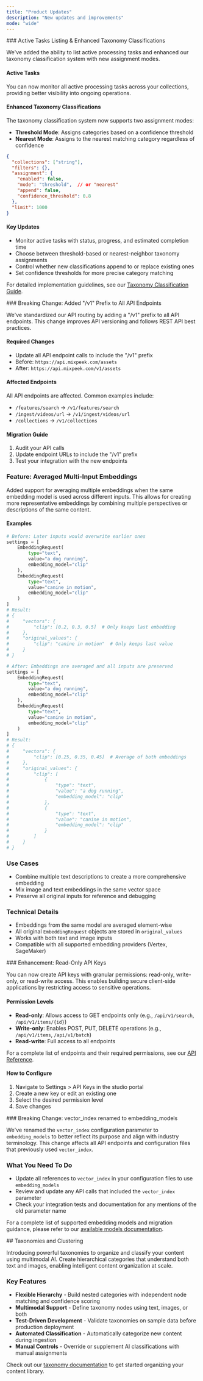 ```yaml
---
title: "Product Updates"
description: "New updates and improvements"
mode: "wide"
---
```


<Update label="1-15-2025">
### Active Tasks Listing & Enhanced Taxonomy Classifications

We've added the ability to list active processing tasks and enhanced our taxonomy classification system with new assignment modes.

#### Active Tasks
You can now monitor all active processing tasks across your collections, providing better visibility into ongoing operations.

#### Enhanced Taxonomy Classifications
The taxonomy classification system now supports two assignment modes:
- **Threshold Mode**: Assigns categories based on a confidence threshold
- **Nearest Mode**: Assigns to the nearest matching category regardless of confidence

```json
{
  "collections": ["string"],
  "filters": {},
  "assignment": {
    "enabled": false,
    "mode": "threshold",  // or "nearest"
    "append": false,
    "confidence_threshold": 0.8
  },
  "limit": 1000
}
```

#### Key Updates
- Monitor active tasks with status, progress, and estimated completion time
- Choose between threshold-based or nearest-neighbor taxonomy assignments
- Control whether new classifications append to or replace existing ones
- Set confidence thresholds for more precise category matching

For detailed implementation guidelines, see our [Taxonomy Classification Guide](/ingestion/entities/taxonomies).
</Update>

<Update label="1-08-2025">
### Breaking Change: Added "/v1" Prefix to All API Endpoints

We've standardized our API routing by adding a "/v1" prefix to all API endpoints. This change improves API versioning and follows REST API best practices.

#### Required Changes
- Update all API endpoint calls to include the "/v1" prefix
- Before: `https://api.mixpeek.com/assets`
- After: `https://api.mixpeek.com/v1/assets`

#### Affected Endpoints
All API endpoints are affected. Common examples include:
- `/features/search` → `/v1/features/search`
- `/ingest/videos/url` → `/v1/ingest/videos/url`
- `/collections` → `/v1/collections`

#### Migration Guide
1. Audit your API calls
2. Update endpoint URLs to include the "/v1" prefix
3. Test your integration with the new endpoints

</Update>


<Update label="1-1-2025">

### Feature: Averaged Multi-Input Embeddings

Added support for averaging multiple embeddings when the same embedding model is used across different inputs. This allows for creating more representative embeddings by combining multiple perspectives or descriptions of the same content.

#### Examples

```python
# Before: Later inputs would overwrite earlier ones
settings = [
    EmbeddingRequest(
        type="text",
        value="a dog running",
        embedding_model="clip"
    ),
    EmbeddingRequest(
        type="text",
        value="canine in motion",
        embedding_model="clip"
    )
]
# Result:
# {
#     "vectors": {
#         "clip": [0.2, 0.3, 0.5]  # Only keeps last embedding
#     },
#     "original_values": {
#         "clip": "canine in motion"  # Only keeps last value
#     }
# }

# After: Embeddings are averaged and all inputs are preserved
settings = [
    EmbeddingRequest(
        type="text",
        value="a dog running",
        embedding_model="clip"
    ),
    EmbeddingRequest(
        type="text",
        value="canine in motion",
        embedding_model="clip"
    )
]
# Result:
# {
#     "vectors": {
#         "clip": [0.25, 0.35, 0.45]  # Average of both embeddings
#     },
#     "original_values": {
#         "clip": [
#             {
#                 "type": "text",
#                 "value": "a dog running",
#                 "embedding_model": "clip"
#             },
#             {
#                 "type": "text",
#                 "value": "canine in motion",
#                 "embedding_model": "clip"
#             }
#         ]
#     }
# }
```

### Use Cases
- Combine multiple text descriptions to create a more comprehensive embedding
- Mix image and text embeddings in the same vector space
- Preserve all original inputs for reference and debugging

### Technical Details
- Embeddings from the same model are averaged element-wise
- All original `EmbeddingRequest` objects are stored in `original_values`
- Works with both text and image inputs
- Compatible with all supported embedding providers (Vertex, SageMaker)

</Update>

<Update label="12-29-2024">
### Enhancement: Read-Only API Keys

You can now create API keys with granular permissions: read-only, write-only, or read-write access. This enables building secure client-side applications by restricting access to sensitive operations.

#### Permission Levels
- **Read-only**: Allows access to GET endpoints only (e.g., `/api/v1/search`, `/api/v1/items/{id}`)
- **Write-only**: Enables POST, PUT, DELETE operations (e.g., `/api/v1/items`, `/api/v1/batch`)
- **Read-write**: Full access to all endpoints

For a complete list of endpoints and their required permissions, see our [API Reference](/api-reference).

#### How to Configure
1. Navigate to Settings > API Keys in the studio portal
2. Create a new key or edit an existing one
3. Select the desired permission level
4. Save changes
</Update>


<Update label="12-28-2024" description="0.15.2">
  ### Breaking Change: vector_index renamed to embedding_models

  We've renamed the `vector_index` configuration parameter to `embedding_models` to better reflect its purpose and align with industry terminology. This change affects all API endpoints and configuration files that previously used `vector_index`.

  ### What You Need To Do
  * Update all references to `vector_index` in your configuration files to use `embedding_models`
  * Review and update any API calls that included the `vector_index` parameter
  * Check your integration tests and documentation for any mentions of the old parameter name

  For a complete list of supported embedding models and migration guidance, please refer to our [available models documentation](/overview/models/available-models).
</Update>

<Update label="12-12-2024" description="0.15.0">
  ## Taxonomies and Clustering

  Introducing powerful taxonomies to organize and classify your content using multimodal AI. Create hierarchical categories that understand both text and images, enabling intelligent content organization at scale.

  ### Key Features
  * **Flexible Hierarchy** - Build nested categories with independent node matching and confidence scoring
  * **Multimodal Support** - Define taxonomy nodes using text, images, or both
  * **Test-Driven Development** - Validate taxonomies on sample data before production deployment
  * **Automated Classification** - Automatically categorize new content during ingestion
  * **Manual Controls** - Override or supplement AI classifications with manual assignments

  Check out our [taxonomy documentation](/ingestion/entities/taxonomies) to get started organizing your content library.
</Update>